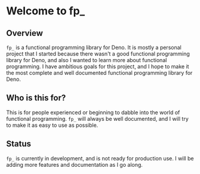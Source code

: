 # Welcome to fp_

## Overview

`fp_` is a functional programming library for Deno. It is mostly a personal project that I started because there wasn't a good functional programming library for Deno, and also I wanted to learn more about functional programming. I have ambitious goals for this project, and I hope to make it the most complete and well documented functional programming library for Deno.

## Who is this for?

This is for people experienced or beginning to dabble into the world of functional programming. `fp_` will always be well documented, and I will try to make it as easy to use as possible.

## Status

`fp_` is currently in development, and is not ready for production use. I will be adding more features and documentation as I go along.

